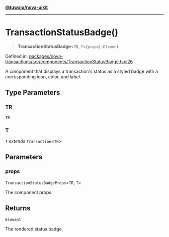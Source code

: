 [**@tuwaio/nova-uikit**](../../../README.md)

***

# TransactionStatusBadge()

> **TransactionStatusBadge**\<`TR`, `T`\>(`props`): `Element`

Defined in: [packages/nova-transactions/src/components/TransactionStatusBadge.tsx:26](https://github.com/TuwaIO/nova-uikit/blob/8c227b3240aabcebf3eaf65cc271a423383f4964/packages/nova-transactions/src/components/TransactionStatusBadge.tsx#L26)

A component that displays a transaction's status as a styled badge
with a corresponding icon, color, and label.

## Type Parameters

### TR

`TR`

### T

`T` *extends* `Transaction`\<`TR`\>

## Parameters

### props

`TransactionStatusBadgeProps`\<`TR`, `T`\>

The component props.

## Returns

`Element`

The rendered status badge.
